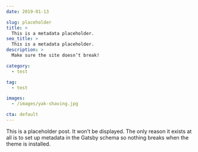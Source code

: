 ```yaml
---
date: 2019-01-13

slug: placeholder
title: >
  This is a metadata placeholder.
seo_title: >
  This is a metadata placeholder.
description: >
  Make sure the site doesn’t break!

category:
  - test

tag:
  - test

images:
  - /images/yak-shaving.jpg

cta: default
---
```


This is a placeholder post. It won’t be displayed. The only reason it exists at
all is to set up metadata in the Gatsby schema so nothing breaks when the theme
is installed.
